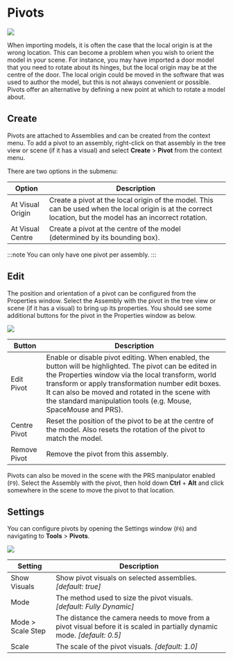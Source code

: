 # Pivots

![](/img/visionary-render/scene/pivots/visual.png)

When importing models, it is often the case that the local origin is at the wrong location. This can become a problem when you wish to orient the model in your scene. For instance, you may have imported a door model that you need to rotate about its hinges, but the local origin may be at the centre of the door. The local origin could be moved in the software that was used to author the model, but this is not always convenient or possible. Pivots offer an alternative by defining a new point at which to rotate a model about.

## Create

Pivots are attached to Assemblies and can be created from the context menu. To add a pivot to an assembly, right-click on that assembly in the tree view or scene (if it has a visual) and select **Create** > **Pivot** from the context menu.

There are two options in the submenu:

| Option           | Description                                                                                                                                                  |
|------------------|--------------------------------------------------------------------------------------------------------------------------------------------------------------|
| At Visual Origin | Create a pivot at the local origin of the model. This can be used when the local origin is at the correct location, but the model has an incorrect rotation. |
| At Visual Centre | Create a pivot at the centre of the model (determined by its bounding box).                                                                                  |

:::note
You can only have one pivot per assembly.
:::

## Edit

The position and orientation of a pivot can be configured from the Properties window. Select the Assembly with the pivot in the tree view or scene (if it has a visual) to bring up its properties. You should see some additional buttons for the pivot in the Properties window as below.

![](/img/visionary-render/scene/pivots/edit.png)

| Button       | Description                                                                                                                                                                                                                                                                                                                              |
|--------------|------------------------------------------------------------------------------------------------------------------------------------------------------------------------------------------------------------------------------------------------------------------------------------------------------------------------------------------|
| Edit Pivot   | Enable or disable pivot editing. When enabled, the button will be highlighted. The pivot can be edited in the Properties window via the local transform, world transform or apply transformation number edit boxes. It can also be moved and rotated in the scene with the standard manipulation tools (e.g. Mouse, SpaceMouse and PRS). |
| Centre Pivot | Reset the position of the pivot to be at the centre of the model. Also resets the rotation of the pivot to match the model.                                                                                                                                                                                                              |
| Remove Pivot | Remove the pivot from this assembly.                                                                                                                                                                                                                                                                                                     |

Pivots can also be moved in the scene with the PRS manipulator enabled (`F9`). Select the Assembly with the pivot, then hold down **Ctrl** + **Alt** and click somewhere in the scene to move the pivot to that location.

## Settings

You can configure pivots by opening the Settings window (`F6`) and navigating to **Tools** > **Pivots**.

![](/img/visionary-render/scene/pivots/settings.png)

| Setting            | Description                                                                                                                 |
|--------------------|-----------------------------------------------------------------------------------------------------------------------------|
| Show Visuals       | Show pivot visuals on selected assemblies. *[default: true]*                                                              |
| Mode               | The method used to size the pivot visuals. *[default: Fully Dynamic]*                                                     |
| Mode > Scale Step | The distance the camera needs to move from a pivot visual before it is scaled in partially dynamic mode. *[default: 0.5]* |
| Scale              | The scale of the pivot visuals. *[default: 1.0]*                                                                          |
